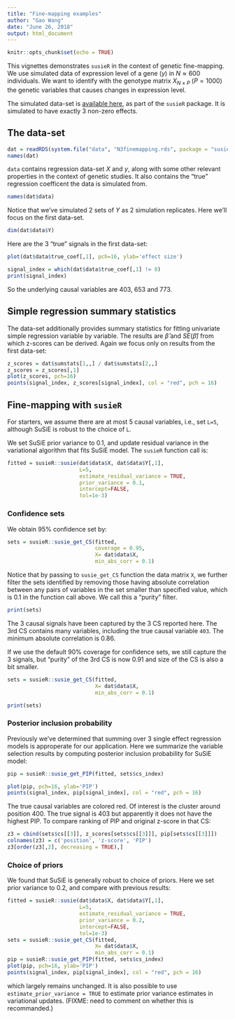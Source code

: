 ```yaml
---
title: "Fine-mapping examples"
author: "Gao Wang"
date: "June 26, 2018"
output: html_document
---
```


```r
knitr::opts_chunk$set(echo = TRUE)
```

This vignettes demonstrates `susieR` in the context of genetic fine-mapping. 
We use simulated data of expression level of a gene ($y$) in $N \approx 600$ individuals. 
We want to identify with the genotype matrix $X_{N\times P}$ ($P=1000$) the genetic variables that causes changes in expression level.

The simulated data-set is [available here](https://github.com/stephenslab/susieR/blob/master/inst/data/N3finemapping.rds), as part of the `susieR` package. It is simulated to have exactly 3 non-zero effects.

## The data-set

```r
dat = readRDS(system.file("data", "N3finemapping.rds", package = "susieR"))
names(dat)
```

`data` contains regression data-set $X$ and $y$, along with some other relevant properties in the context of genetic studies. It also contains the "true" regression coefficent the data is simulated from.

```r
names(dat$data)
```

Notice that we've simulated 2 sets of $Y$ as 2 simulation replicates. Here we'll focus on the first data-set.

```r
dim(dat$data$Y)
```

Here are the 3 "true" signals in the first data-set:

```r
plot(dat$data$true_coef[,1], pch=16, ylab='effect size')
```

```r
signal_index = which(dat$data$true_coef[,1] != 0)
print(signal_index)
```

So the underlying causal variables are 403, 653 and 773.

## Simple regression summary statistics

The data-set additionally provides summary statistics for fitting univariate simple regression variable by variable. The results are $\hat{\beta}$ and $SE(\hat{\beta})$ from which z-scores can be derived. Again we focus only on results from the first data-set:

```r
z_scores = dat$sumstats[1,,] / dat$sumstats[2,,]
z_scores = z_scores[,1]
plot(z_scores, pch=16)
points(signal_index, z_scores[signal_index], col = "red", pch = 16)
```

## Fine-mapping with `susieR`

For starters, we assume there are at most 5 causal variables, i.e., set `L=5`, although SuSiE is robust to the choice of `L`. 

We set SuSiE prior variance to 0.1, and update residual variance in the variational algorithm that fits SuSiE model. The `susieR` function call is:

```r
fitted = susieR::susie(dat$data$X, dat$data$Y[,1],
                       L=5,
                       estimate_residual_variance = TRUE, 
                       prior_variance = 0.1, 
                       intercept=FALSE,
                       tol=1e-3)
```

### Confidence sets

We obtain 95% confidence set by:

```r
sets = susieR::susie_get_CS(fitted,
                            coverage = 0.95,
                            X= dat$data$X, 
                            min_abs_corr = 0.1)
```

Notice that by passing to `susie_get_CS` function the data matrix `X`, we further filter the sets identified by removing those having absolute correlation between any pairs of variables in the set smaller than specified value, which is 0.1 in the function call above. We call this a "purity" filter.

```r
print(sets)
```

The 3 causal signals have been captured by the 3 CS reported here. The 3rd CS contains many variables, including the true causal variable `403`. The minimum absolute correlation is 0.86. 

If we use the default 90% coverage for confidence sets, we still capture the 3 signals, but "purity" of the 3rd CS is now 0.91 and size of the CS is also a bit smaller.

```r
sets = susieR::susie_get_CS(fitted,
                            X= dat$data$X, 
                            min_abs_corr = 0.1)
```

```r
print(sets)
```

### Posterior inclusion probability

Previously we've determined that summing over 3 single effect regression models is approperate for our application. Here we summarize the variable selection results by computing posterior inclusion probability for SuSiE model:

```r
pip = susieR::susie_get_PIP(fitted, sets$cs_index)
```

```r
plot(pip, pch=16, ylab='PIP')
points(signal_index, pip[signal_index], col = "red", pch = 16)
```

The true causal variables are colored red. Of interest is the cluster around position 400. The true signal is 403 but apparently it does not have the highest PIP. To compare ranking of PIP and original z-score in that CS:

```r
z3 = cbind(sets$cs[[3]], z_scores[sets$cs[[3]]], pip[sets$cs[[3]]])
colnames(z3) = c('position', 'z-score', 'PIP')
z3[order(z3[,2], decreasing = TRUE),]
```

### Choice of priors

We found that SuSiE is generally robust to choice of priors. Here we set prior variance to 0.2, and compare with previous results:

```r
fitted = susieR::susie(dat$data$X, dat$data$Y[,1],
                       L=5,
                       estimate_residual_variance = TRUE, 
                       prior_variance = 0.2, 
                       intercept=FALSE,
                       tol=1e-3)
sets = susieR::susie_get_CS(fitted,
                            X= dat$data$X, 
                            min_abs_corr = 0.1)
pip = susieR::susie_get_PIP(fitted, sets$cs_index)
plot(pip, pch=16, ylab='PIP')
points(signal_index, pip[signal_index], col = "red", pch = 16)
```

which largely remains unchanged. It is also possible to use `estimate_prior_variance = TRUE` to estimate prior variance estimates in variational updates.
(FIXME: need to comment on whether this is recommanded.)